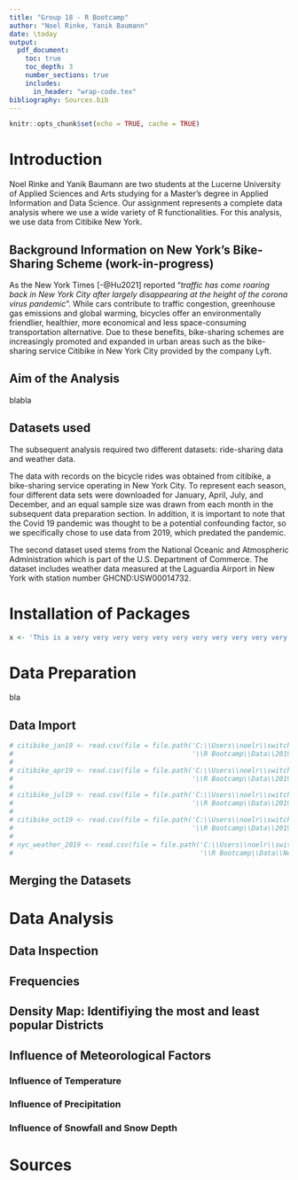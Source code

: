 ```yaml
---
title: "Group 18 - R Bootcamp"
author: "Noel Rinke, Yanik Baumann"
date: \today
output: 
  pdf_document:
    toc: true
    toc_depth: 3
    number_sections: true
    includes:
      in_header: "wrap-code.tex"
bibliography: Sources.bib
---
```


```r
knitr::opts_chunk$set(echo = TRUE, cache = TRUE)
```


# Introduction

Noel Rinke and Yanik Baumann are two students at the Lucerne University of Applied Sciences and Arts studying for a Master's degree in Applied Information and Data Science. Our assignment represents a complete data analysis where we use a wide variety of R functionalities. For this analysis, we use data from Citibike New York. 

## Background Information on New York's Bike-Sharing Scheme (work-in-progress)

As the New York Times [-@Hu2021] reported "*traffic has come roaring back in New York City after largely disappearing at the height of the corona virus pandemic*". While cars contribute to traffic congestion, greenhouse gas emissions and global warming, bicycles offer an environmentally friendlier, healthier, more economical and less space-consuming transportation alternative. Due to these benefits, bike-sharing schemes are increasingly promoted and expanded in urban areas such as the bike-sharing service Citibike in New York City provided by the company Lyft. 


## Aim of the Analysis

blabla

## Datasets used

The subsequent analysis required two different datasets: ride-sharing data and weather data.

The data with records on the bicycle rides was obtained from citibike, a bike-sharing service operating in New York City. To represent each season, four different data sets were downloaded for January, April, July, and December, and an equal sample size was drawn from each month in the subsequent data preparation section. In addition, it is important to note that the Covid 19 pandemic was thought to be a potential confounding factor, so we specifically chose to use data from 2019, which predated the pandemic.

The second dataset used stems from the National Oceanic and Atmospheric Administration which is part of the U.S. Department of Commerce. The dataset includes weather data measured at the Laguardia Airport in New York with station number GHCND:USW00014732.


# Installation of Packages

```r

x <- 'This is a very very very very very very very very very very very very very very very very very very very very very very very very long text'


```

# Data Preparation

bla

## Data Import

```r

# citibike_jan19 <- read.csv(file = file.path('C:\\Users\\noelr\\switchdrive\\SharedOstSchweiz', 
#                                             '\\R Bootcamp\\Data\\201904-citibike-tripdata.csv'))
#  
# citibike_apr19 <- read.csv(file = file.path('C:\\Users\\noelr\\switchdrive\\SharedOstSchweiz',
#                                             '\\R Bootcamp\\Data\\201904-citibike-tripdata.csv')
# 
# citibike_jul19 <- read.csv(file = file.path('C:\\Users\\noelr\\switchdrive\\SharedOstSchweiz',
#                                             '\\R Bootcamp\\Data\\201907-citibike-tripdata.csv')
# 
# citibike_oct19 <- read.csv(file = file.path('C:\\Users\\noelr\\switchdrive\\SharedOstSchweiz',
#                                             '\\R Bootcamp\\Data\\201910-citibike-tripdata.csv')
# 
# nyc_weather_2019 <- read.csv(file = file.path('C:\\Users\\noelr\\switchdrive\\SharedOstSchweiz',
#                                               '\\R Bootcamp\\Data\\New York Weather 2019.csv')

```


## Merging the Datasets



# Data Analysis



## Data Inspection


## Frequencies


## Density Map: Identifiying the most and least popular Districts


## Influence of Meteorological Factors


### Influence of Temperature


### Influence of Precipitation


### Influence of Snowfall and Snow Depth


# Sources


